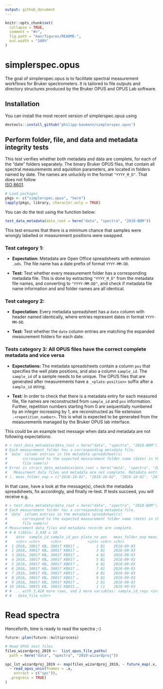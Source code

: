 ```yaml
---
output: github_document
---
```


<!-- README.md is generated from README.Rmd. Please edit that file -->

```r
knitr::opts_chunk$set(
  collapse = TRUE,
  comment = "#>",
  fig.path = "man/figures/README-",
  out.width = "100%"
)
```
# simplerspec.opus

The goal of simplerspec.opus is to facilitate spectral measurement workflows
for Bruker spectrometers. It is tailored to file outputs and directory 
structures produced by the Bruker OPUS and OPUS Lab software.

## Installation

You can install the most recent version of simplerspec.opus using

``` r
devtools::install_github("philipp-baumann/simplerspec.opus")
```

## Perform folder, file, and data and metadata integrity tests

This test verifies whether both metadata and data are
complete, for each of the "date" folders separately. The binary Bruker OPUS
files, that contain all spectral measurements and aquisition parameters, are 
located in folders named by date. The names are unluckily in the format 
`"YYYY_M_D"`. That does not follow  
[ISO 8601](https://en.wikipedia.org/wiki/ISO_8601).

```r
# Load packages
pkgs <- c("simplerspec.opus", "here")
lapply(pkgs, library, character.only = TRUE)
```

You can do the test using the function below:

```r
test_data_metadata(data_root = here("data", "spectra", "2018-BDM"))
```

This test ensures that there is a minimum chance that samples were wrongly 
labelled or measurement positions were swapped.

   
### Test category 1:

* **Expectation:** Metadata are Open Office spreadsheets with extension
  `.ods`. The file name has a date prefix of format `YYYY-MM-DD`.

* **Test:** Test whether every measurement folder has a corresponding 
  metadata file. This is done by extracting `"YYYY_M_D"` from
  the metadata file names, and converting to `"YYYY-MM-DD"`, and check if
  metadata file name information and and folder names are all identical.
  
### Test category 2:

* **Expectation:** Every metadata spreadsheet has a `date` column with 
  header named identically, where entries represent dates in format
  `YYYY-MM-DD`.

* **Test:** Test whether the `date` column entries are matching the expanded
  measurement folders for each date.
  
### Tests category 3: All OPUS files have the correct complete metadata and vice versa

  
* **Expectations:** The metadata spreadsheets contain a column `pos` that
  specifies the well plate positions, and also a column `sample_id`. The
  `sample_id` of a sample needs to be unique. The OPUS files that are generated 
  after measurements have a `_<plate-position>` suffix after a `sample_id`
  string.
  
* **Test:** In order to check that there is a metadata entry for each measured
  file, file names are reconstructed from `sample_id` and `pos` information. 
  Further, repetition numbers starting from 0 are sequentially numbered by an
  integer increasing by 1, are reconstructed as file extension  
  `.<repetition_number>`. This is what is expected to be generated from the 
  measurements managed by the Bruker OPUS lab interface.
  
  
This could be an example test message when data and metadata are not following
expectations:

```r
# > test_data_metadata(data_root = here("data", "spectra", "2018-BDM"))
# Each measurement folder has a corresponding metadata file.
# `date` column entries in the metadata spreadsheet(s)
#       correspond to the expected measurement folder name (date) in the metadata
#       file name(s)
# Error in struct_data_metadata(data_root = here("data", "spectra", "2018-BDM")) : 
#   Measurment data files and metadata are not complete. Metadata entries for the following measurement data <files are missing: list(date = c("2018-10-02", "2018-10-02", "2018-10-02", "2018-10-02", "2018-10-02", "2018-10-02", "2018-10-02", "2018-10-02", "2018-10-02", "2018-10-02", "2018-10-02", "2018-10-02"), sample_id = c(NA, NA, NA, NA, NA, NA, NA, NA, NA, NA, NA, NA), sample_id_pos = c("NA_A4", "NA_B4", "NA_C4", "NA_D4", "NA_A5", "NA_B5", "NA_C5", "NA_D5", "NA_A6", "NA_B6", "NA_C6", "NA_D6"), plate_no = c(6, 6, 6, 6, 6, 6, 6, 6, 6, 6, 6, 6), pos = c("A4", "B4", "C4", "D4", "A5", "B5", "C5", "D5", "A6", "B6", "C6", "D6"
# ), meas_folder_exp = c("2018-10-02", "2018-10-02", "2018-10-02", "2018-10-02", "2018-10-02", "2018-10-02", "2018-10-02", "2018-10-02", "2018-10-02", "2018-10-02", "2018-10-02", "2018-10-02"), meas_rep_meta = c(0, 0, 0, 0, 0, 0, 0, 0, 0, 0, 0, 0), file_id = c("NA_A4.0", "NA_B4.0", "NA_C4.0", "NA_D4.0", "NA_A5.0", "NA_B5.0", "NA_C5.0", "NA_D5.0", "NA_A6.0", "NA_B
```

In that case, have a look at the message(s), check the metadata spreadsheets,
fix accordingly, and finally re-test. If tests succeed, you will receive e.g.

```r
# > test_data_metadata(data_root = here("data", "spectra", "2018-BDM"))
# Each measurement folder has a corresponding metadata file.
# `date` column entries in the metadata spreadsheet(s)
#       correspond to the expected measurement folder name (date) in the metadata
#       file name(s)
# Measurement data files and metadata records are complete.
# # A tibble: 3,438 x 10
#    date  sample_id sample_id_pos plate_no pos   meas_folder_exp meas_rep_meta file_id
#    <chr> <chr>     <chr>            <int> <chr> <chr>                   <int> <chr>  
#  1 2018… 30017 KB… 30017 KB017 …        1 B1    2018-09-03                  0 30017 …
#  2 2018… 30017 KB… 30017 KB017 …        3 B1    2018-09-03                  1 30017 …
#  3 2018… 30017 KB… 30017 KB017 …        4 B1    2018-09-03                  2 30017 …
#  4 2018… 30017 KB… 30017 KB017 …        5 B1    2018-09-03                  3 30017 …
#  5 2018… 30017 KB… 30017 KB017 …        6 B1    2018-09-03                  4 30017 …
#  6 2018… 30017 KB… 30017 KB017 …        7 B1    2018-09-03                  5 30017 …
#  7 2018… 30017 KB… 30017 KB017 …        8 B1    2018-09-03                  6 30017 …
#  8 2018… 30017 KB… 30017 KB017 …        9 B1    2018-09-03                  7 30017 …
#  9 2018… 30017 KB… 30017 KB017 …        2 D1    2018-09-03                  0 30017 …
# 10 2018… 30015 KB… 30015 KB015 …        1 C1    2018-09-03                  0 30015 …
# # ... with 3,428 more rows, and 2 more variables: sample_id_reps <int>,
# #   date_file <chr>
```

# Read spectra

Henceforth, time is ready to read the spectra ;-)

```r
future::plan(future::multiprocess)

# Read OPUS test files
files_wizardproj_2019 <-  list_opus_file_paths(
  path = here("data", "spectra", "2019-wizardproj"))

spc_lst_wizardproj_2019 <- map(files_wizardproj_2019, ~ future_map(.x,
  ~ read_opus_univ(fnames = .x,
    extract = c("spc")),
  .progress = TRUE)
)
```


